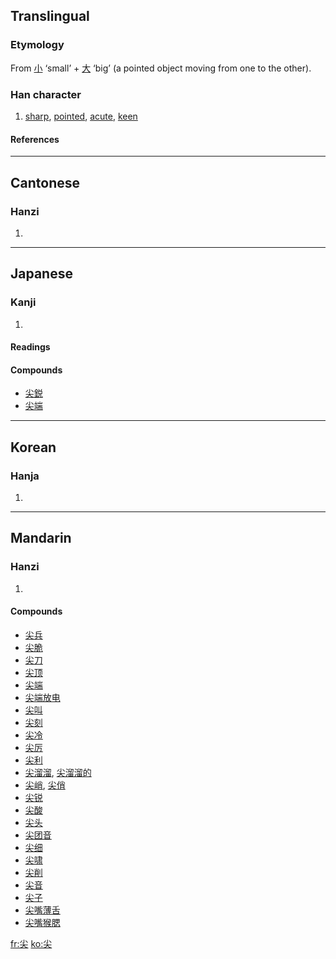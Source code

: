 ==Translingual==
===Etymology===
From [[小]] ‘small’ + [[大]] ‘big’ (a pointed object moving from one to the other).
===Han character===
{{Han char|rn=42|rad=小|as=03|sn=6|four=9043<sub>0</sub>|canj=火大 (FK)}}
# [[sharp]], [[point]]ed, [[acute]], [[keen]]
====References====
{{Han ref|kx=0297.020|dkj=07480|dj=0591.040|hdz=10562.090|uh=5C16|ud=23574|bh=A679|bd=42617}}
----
==Cantonese==
===Hanzi===
{{yue-hanzi|jyut=|y=jim1}}
# {{defn|Cantonese}}
----
==Japanese==
===Kanji===
{{ja-kanji|grade=|rs=小03}}
# {{defn|Japanese}} 
====Readings====
{{ja-readings|on=[[せん]] (sen)|kun=[[とがる]] (togaru), [[するどい]] (surudoi)}}

====Compounds====
*[[尖鋭]]
*[[尖端]]
----
==Korean==
===Hanja===
{{ko-hanja|hangeul=첨|rv=cheom|mr=ch'ŏm}}
# {{defn|Korean}}
----
==Mandarin==
===Hanzi===
{{cmn-hanzi|pin=[[jiān]] (jian1)|wg=chien<sup>1</sup>}}
# {{defn|Mandarin}}

====Compounds====
*[[尖兵]]
*[[尖脆]]
*[[尖刀]]
*[[尖顶]]
*[[尖端]]
*[[尖端放电]]
*[[尖叫]]
*[[尖刻]]
*[[尖冷]]
*[[尖厉]]
*[[尖利]]
*[[尖溜溜]], [[尖溜溜的]]
*[[尖峭]], [[尖俏]]
*[[尖锐]]
*[[尖酸]]
*[[尖头]]
*[[尖团音]]
*[[尖细]]
*[[尖啸]]
*[[尖削]]
*[[尖音]]
*[[尖子]]
*[[尖嘴薄舌]]
*[[尖嘴猴腮]]

[[fr:尖]]
[[ko:尖]]